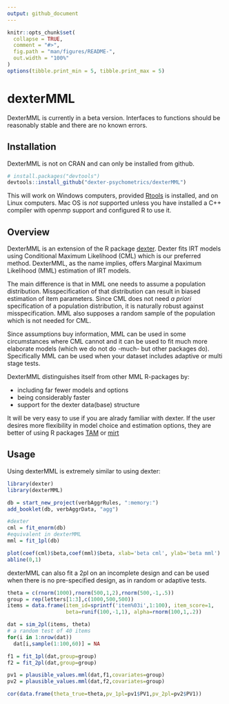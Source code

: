 ```yaml
---
output: github_document
---
```


<!-- README.md is generated from README.Rmd. Please edit that file -->

```r
knitr::opts_chunk$set(
  collapse = TRUE,
  comment = "#>",
  fig.path = "man/figures/README-",
  out.width = "100%"
)
options(tibble.print_min = 5, tibble.print_max = 5)
```

# dexterMML

DexterMML is currently in a beta version. Interfaces to functions should be reasonably stable and there are no known errors.

## Installation

DexterMML is not on CRAN and can only be installed from github.

```r
# install.packages("devtools")
devtools::install_github("dexter-psychometrics/dexterMML")
```

This will work on Windows computers, provided [Rtools](https://cran.r-project.org/bin/windows/Rtools/) is installed, and on Linux computers. Mac OS is *not* supported unless you have installed a C++ compiler with openmp support and configured R to use it.


## Overview

DexterMML is an extension of the R package [dexter](https://dexter-psychometrics.github.io/dexter). Dexter fits IRT models using Conditional Maximum Likelihood (CML) which is our preferred method. DexterMML, as the name implies, offers Marginal Maximum Likelihood (MML) estimation of IRT models. 

The main difference is that in MML one needs to assume a population distribution. Misspecification of that distribution can result in biased estimation of item parameters. Since CML does not need _a priori_ specification of a population distribution, it is naturally robust against misspecification. MML also supposes a random sample of the population which is not needed for CML.

Since assumptions buy information, MML can be used in some circumstances where CML cannot and it can be used to fit much more elaborate models (which we do not do -much- but other packages do). Specifically MML can be used when your dataset includes adaptive or multi stage tests.

DexterMML distinguishes itself from other MML R-packages by:

* including far fewer models and options
* being considerably faster
* support for the dexter data(base) structure

It will be very easy to use if you are alrady familiar with dexter. If the user desires more flexibility in model choice and estimation options, they are better of using R packages [TAM](https://CRAN.R-project.org/package=TAM) or [mirt](https://CRAN.R-project.org/package=mirt) 



## Usage

Using dexterMML is extremely similar to using dexter:

```r
library(dexter)
library(dexterMML)

db = start_new_project(verbAggrRules, ":memory:")
add_booklet(db, verbAggrData, "agg")

#dexter
cml = fit_enorm(db)
#equivalent in dexterMML
mml = fit_1pl(db)

plot(coef(cml)$beta,coef(mml)$beta, xlab='beta cml', ylab='beta mml')
abline(0,1)

```


dexterMML can also fit a 2pl on an incomplete design and can be used when there is no pre-specified design, as in 
random or adaptive tests.

```r
theta = c(rnorm(1000),rnorm(500,1,2),rnorm(500,-1,.5))
group = rep(letters[1:3],c(1000,500,500))
items = data.frame(item_id=sprintf('item%03i',1:100), item_score=1, 
                   beta=runif(100,-1,1), alpha=rnorm(100,1,.2))

dat = sim_2pl(items, theta)
# a random test of 40 items
for(i in 1:nrow(dat))
  dat[i,sample(1:100,60)] = NA

f1 = fit_1pl(dat,group=group)
f2 = fit_2pl(dat,group=group)

pv1 = plausible_values.mml(dat,f1,covariates=group)
pv2 = plausible_values.mml(dat,f2,covariates=group)

cor(data.frame(theta_true=theta,pv_1pl=pv1$PV1,pv_2pl=pv2$PV1))
```
